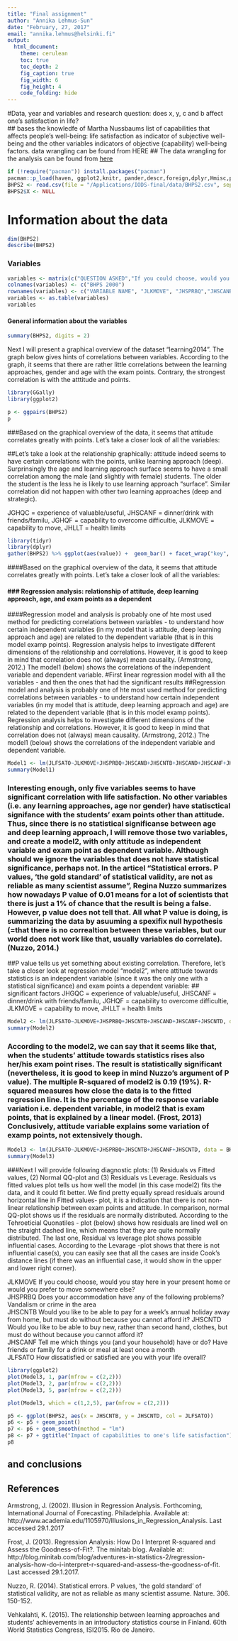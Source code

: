 ```yaml
---
title: "Final assignment"
author: "Annika Lehmus-Sun"
date: "February, 27, 2017"
email: "annika.lehmus@helsinki.fi"
output:
  html_document:
    theme: cerulean
    toc: true
    toc_depth: 2
    fig_caption: true
    fig_width: 6
    fig_height: 4
    code_folding: hide
---
```


#Data, year and variables and research question: does x, y, c and b affect one's satisfaction in life?  
## bases the knowledfe of Martha Nussbaums list of capabilities that affects people's well-being: life satisfaction as indicator of subjective well-being and the other variables indicators of objective (capability) well-being factors. data wrangling can be found from HERE 
## The data wrangling for the analysis can be found from [here](https://github.com/AnnikaLehmusSun/IODS-final/blob/master/data/BHPS_create%20.R) 

```r
if (!require("pacman")) install.packages("pacman")
pacman::p_load(haven, ggplot2,knitr, pander,descr,foreign,dplyr,Hmisc,psych,GPArotation,plyr, dplyr, rmarkdown)
BHPS2 <- read.csv(file = "/Applications/IODS-final/data/BHPS2.csv", sep=",")
BHPS2$X <- NULL
```
# Information about the data
```r
dim(BHPS2)
describe(BHPS2)
```

### Variables
```r

variables <- matrix(c("QUESTION ASKED","If you could choose, would you stay here in your present home or would you prefer to move somewhere else?","Does your accommodation have any of the following problems? Vandalism or crime in the area", "Tell me which things you (and your household) have or do? Pay for a week’s annual holiday away from home.","Would you like to be able to pay for a week’s annual holiday away from home, but must do without because you cannot afford it?", "Tell me which things you (and your household) have or do? Buy new, rather than second hand, clothes.","Would you like to be able to buy new, rather than second hand, clothes, but must do without because you cannot afford it?","Tell me which things you (and your household) have or do? Have friends or family for a drink or meal at least once a month","How dissatisfied or satisfied are you with your life overall?"), ncol = 1, byrow =TRUE)
colnames(variables) <- c("BHPS 2000")
rownames(variables) <- c("VARIABLE NAME", "JLKMOVE", "JHSPRBQ","JHSCANB" , "JHSCNTB","JHSCAND", "JHSCNTD", "JHSCANF", "JLFSATO" )
variables <- as.table(variables)
variables
```


#### General information about the variables
```r
summary(BHPS2, digits = 2)

```


Next I will present a graphical overview of the dataset "learning2014". The graph below gives hints of correlations between variables. According to the graph, it seems that there are rather little correlations between the learning approaches, gender and age with the exam points. Contrary, the strongest correlation is with the atttitude and points. 

```r

library(GGally)
library(ggplot2)

p <- ggpairs(BHPS2)
p

```
###Based on the graphical overview of the data, it seems that attitude correlates greatly with points. Let’s take a closer look of all the variables:


##Let’s take a look at the relationship graphically: attitude indeed seems to have certain correlations with the points, unlike learning approach (deep). Surprinsingly the age and learning approach surface seems to have a small correlation among the male (and slightly with female) students. The older the student is the less he is likely to use learning approach “surface”. Similar correlation did not happen with other two learning approaches (deep and strategic).

JGHQC = experience of valuable/useful, JHSCANF = dinner/drink with friends/familu, JGHQF = capability to overcome difficultie, JLKMOVE = capability to move, JHLLT = health limits
```r
library(tidyr)
library(dplyr)
gather(BHPS2) %>% ggplot(aes(value)) +  geom_bar() + facet_wrap("key", scales = "free")  + theme(axis.text.x = element_text(angle =45, hjust = 1, size = 8))
```


####Based on the graphical overview of the data, it seems that attitude correlates greatly with points. Let's take a closer look of all the variables:

#### ### Regression analysis: relationship of attitude, deep learning approach, age, and exam points as a dependent
####Regression model and analysis is probably one of hte most used method for predicting correlations between variables - to understand how certain independent variables (in my model that is attitude, deep learning approach and age) are related to the dependent variable (that is in this model examp points). Regression analysis helps to investigate different dimensions of the relationship and correlations. However, it is good to keep in mind that correlation does not (always) mean causality. (Armstrong, 2012.) The model1 (below) shows the correlations of the  independent variable and dependent variable.
#First linear regression model with all the variables - and then the ones that had the significant results 
##Regression model and analysis is probably one of hte most used method for predicting correlations between variables - to understand how certain independent variables (in my model that is attitude, deep learning approach and age) are related to the dependent variable (that is in this model examp points). Regression analysis helps to investigate different dimensions of the relationship and correlations. However, it is good to keep in mind that correlation does not (always) mean causality. (Armstrong, 2012.) The model1 (below) shows the correlations of the independent variable and dependent variable.
  
```r
Model1 <- lm(JLFSATO~JLKMOVE+JHSPRBQ+JHSCANB+JHSCNTB+JHSCAND+JHSCANF+JHSCNTD, data = BHPS2)
summary(Model1)
```

### Interesting enough, only five variables seems to have significant correlation with life satisfaction. No other variables (i.e. any learning approaches, age nor gender) have statisctical signifance with the students’ exam points other than attitude. Thus, since there is no statistical significanse between age and deep learning approach, I will remove those two variables, and create a model2, with only attitude as independent variable and exam point as dependent variable. Although should we ignore the variables that does not have statistical significance, perhaps not. In the articel “Statistical errors. P values, ‘the gold standard’ of statistical validity, are not as reliable as many scientist assume”, Regina Nuzzo summarizes how nowadays P value of 0.01 means for a lot of scientists that there is just a 1% of chance that the result is being a false. However, p value does not tell that. All what P value is doing, is summarizing the data by asuuming a spexifix null hypothesis (=that there is no correaltion between these variables, but our world does not work like that, usually variables do correlate). (Nuzzo, 2014.)

##P value tells us yet something about existing correlation. Therefore, let’s take a closer look at regression model “model2”, where attitude towards statistics is an independent variable (since it was the only one with a statistical significance) and exam points a dependent variable:
## significant factors JHGQC = experience of valuable/useful, JHSCANF = dinner/drink with friends/familu, JGHQF = capability to overcome difficultie, JLKMOVE = capability to move, JHLLT = health limits

```r
Model2 <- lm(JLFSATO~JLKMOVE+JHSPRBQ+JHSCNTB+JHSCAND+JHSCANF+JHSCNTD, data = BHPS2)
summary(Model2)
```

### According to the model2, we can say that it seems like that, when the students’ attitude towards statistics rises also her/his exam point rises. The result is statistically significant (nevertheless, it is good to keep in mind Nuzzo’s argument of P value). The multiple R-squared of model2 is 0.19 (19%). R-squared measures how close the data is to the fitted regression line. It is the percentage of the response variable variation i.e. dependent variable, in model2 that is exam points, that is explained by a linear model. (Frost, 2013) Conclusively, attitude variable explains some variation of examp points, not extensively though.
```r
Model3 <- lm(JLFSATO~JLKMOVE+JHSPRBQ+JHSCNTB+JHSCANF+JHSCNTD, data = BHPS2)
summary(Model3)
```

###Next I will provide following diagnostic plots: (1) Residuals vs Fitted values, (2) Normal QQ-plot and (3) Residuals vs Leverage. Residuals vs fitted values plot tells us how well the model (in this case model2) fits the data, and it could fit better. We find pretty equally spread residuals around horizontal line in Fitted values- plot, it is a indication that there is not non-linear relationship between exam points and attitude. In comparison, normal QQ-plot shows us if the residuals are normally distributed. According to the Tehroeticial Quonatiles - plot (below) shows how residuals are lined well on the straight dashed line, which means that they are quite normally distributed. The last one, Residual vs leverage plot shows possible influential cases. According to the Levarage -plot shows that there is not influential case(s), you can easily see that all the cases are inside Cook’s distance lines (if there was an influential case, it would show in the upper and lower right corner).

JLKMOVE       If you could choose, would you stay here in your present home or would you prefer to move somewhere else?                     
JHSPRBQ       Does your accommodation have any of the following problems? Vandalism or crime in the area                                    
JHSCNTB       Would you like to be able to pay for a week’s annual holiday away from home, but must do without because you cannot afford it?
JHSCNTD       Would you like to be able to buy new, rather than second hand, clothes, but must do without because you cannot afford it?     
JHSCANF       Tell me which things you (and your household) have or do? Have friends or family for a drink or meal at least once a month    
JLFSATO       How dissatisfied or satisfied are you with your life overall? 

```r
library(ggplot2)
plot(Model3, 1, par(mfrow = c(2,2)))
plot(Model3, 2, par(mfrow = c(2,2)))
plot(Model3, 5, par(mfrow = c(2,2)))

plot(Model3, which = c(1,2,5), par(mfrow = c(2,2)))
```

```r

p5 <- ggplot(BHPS2, aes(x = JHSCNTB, y = JHSCNTD, col = JLFSATO))
p6 <- p5 + geom_point()
p7 <- p6 + geom_smooth(method = "lm")
p8 <- p7 + ggtitle("Impact of capabilities to one's life satisfaction") + xlab("capability to to pay holidays") + ylab("capability to buy new clothes")
p8

```


## and conclusions

## References 

Armstrong, J. (2002). Illusion in Regression Analysis. Forthcoming, International Journal of Forecasting. Philadelphia. Available at: http://www.academia.edu/1105970/Illusions_in_Regression_Analysis. Last accessed 29.1.2017

Frost, J. (2013). Regression Analysis: How Do I Interpret R-squared and Assess the Goodness-of-Fit?. The minitab blog. Available at: http://blog.minitab.com/blog/adventures-in-statistics-2/regression-analysis-how-do-i-interpret-r-squared-and-assess-the-goodness-of-fit. Last accessed 29.1.2017.

Nuzzo, R. (2014). Statistical errors. P values, ‘the gold standard’ of statistical validity, are not as reliable as many scientist assume. Nature. 306. 150-152.

Vehkalahti, K. (2015). The relationship between learning approaches and students’ achievements in an introductory statistics course in Finland. 60th World Statistics Congress, ISI2015. Rio de Janeiro.





